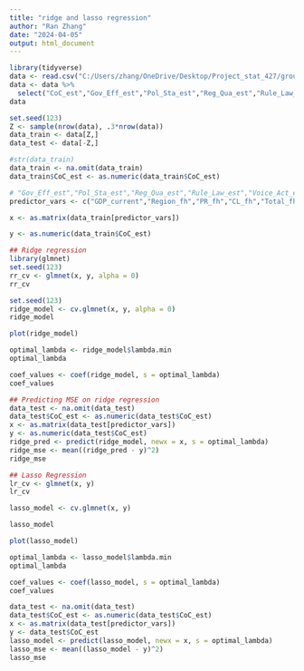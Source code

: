 ---
title: "ridge and lasso regression"
author: "Ran Zhang"
date: "2024-04-05"
output: html_document
---

```{r}
library(tidyverse)
data <- read.csv("C:/Users/zhang/OneDrive/Desktop/Project_stat_427/grouped_pd.csv")
data <- data %>% 
  select("CoC_est","Gov_Eff_est","Pol_Sta_est","Reg_Qua_est","Rule_Law_est","Voice_Act_est","GDP_current","Region_fh","PR_fh","CL_fh","Total_fh","hdi","le","gni_pc","coef_ineq","gii")
data
```

```{r}
set.seed(123)
Z <- sample(nrow(data), .3*nrow(data))
data_train <- data[Z,]
data_test <- data[-Z,]

#str(data_train)
data_train <- na.omit(data_train)
data_train$CoC_est <- as.numeric(data_train$CoC_est)

# "Gov_Eff_est","Pol_Sta_est","Reg_Qua_est","Rule_Law_est","Voice_Act_est",
predictor_vars <- c("GDP_current","Region_fh","PR_fh","CL_fh","Total_fh","hdi","le","gni_pc","coef_ineq","gii")

x <- as.matrix(data_train[predictor_vars])

y <- as.numeric(data_train$CoC_est)
```


```{r}
## Ridge regression 
library(glmnet)
set.seed(123)
rr_cv <- glmnet(x, y, alpha = 0)
rr_cv
```

```{r}
set.seed(123)
ridge_model <- cv.glmnet(x, y, alpha = 0)
ridge_model

plot(ridge_model)

optimal_lambda <- ridge_model$lambda.min
optimal_lambda

coef_values <- coef(ridge_model, s = optimal_lambda)
coef_values
```

```{r}
## Predicting MSE on ridge regression
data_test <- na.omit(data_test)
data_test$CoC_est <- as.numeric(data_test$CoC_est)
x <- as.matrix(data_test[predictor_vars])
y <- as.numeric(data_test$CoC_est)
ridge_pred <- predict(ridge_model, newx = x, s = optimal_lambda)
ridge_mse <- mean((ridge_pred - y)^2)
ridge_mse
```

```{r}
## Lasso Regression
lr_cv <- glmnet(x, y)
lr_cv
```

```{r}
lasso_model <- cv.glmnet(x, y)

lasso_model

plot(lasso_model)

optimal_lambda <- lasso_model$lambda.min
optimal_lambda

coef_values <- coef(lasso_model, s = optimal_lambda)
coef_values
```

```{r}
data_test <- na.omit(data_test)
data_test$CoC_est <- as.numeric(data_test$CoC_est)
x <- as.matrix(data_test[predictor_vars])
y <- data_test$CoC_est
lasso_model <- predict(lasso_model, newx = x, s = optimal_lambda)
lasso_mse <- mean((lasso_model - y)^2)
lasso_mse
```



